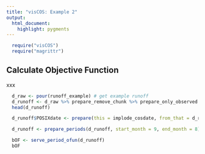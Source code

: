 ```yaml
---
title: "visCOS: Example 2"
output: 
  html_document:
    highlight: pygments
---
```

```r
  require("visCOS")
  require("magrittr")
```

## Calculate Objective Function
xxx
```r
  d_raw <- pour(runoff_example) # get example runoff
  d_runoff <- d_raw %>% prepare_remove_chunk %>% prepare_only_observed
  head(d_runoff)
```

```r
  d_runoff$POSIXdate <- prepare(this = implode_cosdate, from_that = d_runoff)
```

```r
  d_runoff <- prepare_periods(d_runoff, start_month = 9, end_month = 8)
```

```r
  bOF <- serve_period_ofun(d_runoff)
  bOF
```


